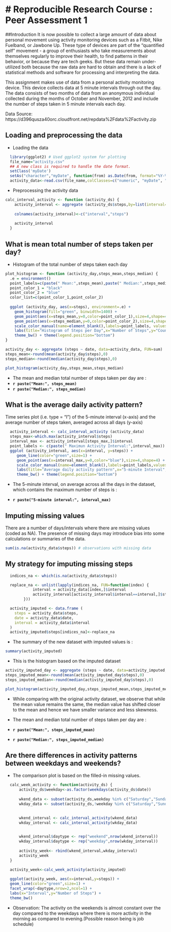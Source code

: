 
# Reproducible Research Course : Peer Assessment 1
===================================================

##Introduction
It is now possible to collect a large amount of data about personal movement using activity monitoring devices such as a Fitbit, Nike Fuelband, or Jawbone Up. These type of devices are part of the "quantified self" movement - a group of enthusiasts who take measurements about themselves regularly to improve their health, to find patterns in their behavior, or because they are tech geeks. But these data remain under-utilized both because the raw data are hard to obtain and there is a lack of statistical methods and software for processing and interpreting the data.

This assignment makes use of data from a personal activity monitoring device. This device collects data at 5 minute intervals through out the day. The data consists of two months of data from an anonymous individual collected during the months of October and November, 2012 and include the number of steps taken in 5 minute intervals each day.

Data Source: https://d396qusza40orc.cloudfront.net/repdata%2Fdata%2Factivity.zip

## Loading and preprocessing the data

* Loading the data
```r
  library(ggplot2) # Used ggplot2 system for plotting
  file_name="activity.csv"
  ## A new class is required to handle the date format.
  setClass('myDate')
  setAs("character","myDate", function(from) as.Date(from, format="%Y-%m-%d"))
  activity_data<-read.csv(file_name,colClasses=c("numeric", "myDate", "numeric"),header=T)
```

* Preprocessing the activity data
```r
calc_interval_activity <- function (activity_ds) {
    activity_interval <- aggregate (activity_ds$steps,by=list(interval=activity_ds$interval),FUN=mean,na.rm=T )
    
    colnames(activity_interval)<-c("interval","steps")
    
    activity_interval
  }
```


## What is mean total number of steps taken per day?
* Histogram of the total number of steps taken each day

```r
plot_histogram <- function (activity_day,steps_mean,steps_median) {
  .e = environment()
  point_labels=c(paste(" Mean:",steps_mean),paste(" Median:",steps_median))
  point_color_1 = "black"
  point_color_2 = "blue"
  color_list=c(point_color_1,point_color_2)
  
  ggplot (activity_day, aes(x=steps), environment=.e) +
    geom_histogram(fill="green", binwidth=1400) +
    geom_point(aes(x=steps_mean,y=0,color=point_color_1),size=4,shape=4) +
    geom_point(aes(x=steps_median,y=0,color=point_color_2),size=4,shape=4) +
    scale_color_manual(name=element_blank(),labels=point_labels, values=color_list) +
    labs(title="Histogram of Steps per Day",x="Number of Steps",y="Count") +
    theme_bw() + theme(legend.position="bottom")
}

activity_day <- aggregate (steps ~ date, data=activity_data, FUN=sum)
steps_mean<-round(mean(activity_day$steps),0)
steps_median<-round(median(activity_day$steps),0)

plot_histogram(activity_day,steps_mean,steps_median)
```

* The mean and median total number of steps taken per day are :
 - **`r paste("Mean:", steps_mean)`**
 - **`r paste("Median:", steps_median)`**

## What is the average daily activity pattern?
Time series plot (i.e. type = "l") of the 5-minute interval (x-axis) and the average number of steps taken, averaged across all days (y-axis)

```r
  activity_interval <- calc_interval_activity (activity_data)
  steps_max<-which.max(activity_interval$steps)
  interval_max <- activity_interval[steps_max,]$interval
  point_labels <- c(paste(" Maximun Activity Interval:",interval_max))
  ggplot (activity_interval, aes(x=interval, y=steps)) +
     geom_line(color="green",size=1) +
     geom_point(aes(x=interval_max,y=0,color="blue"),size=4,shape=4) +
     scale_color_manual(name=element_blank(),labels=point_labels,values=c("blue")) +
     labs(title="Average daily activity pattern",x="5-minute Interval",y="Average Steps") +
     theme_bw() + theme(legend.position="bottom")

```

* The 5-minute interval, on average across all the days in the dataset, which contains the maximum number of steps is :
 
 - **`r paste("5-minute interval:", interval_max)`**

## Imputing missing values

There are a number of days/intervals where there are missing values (coded as NA). The presence of missing days may introduce bias into some calculations or summaries of the data.

```r
sum(is.na(activity_data$steps)) # observations with missing data
```

## My strategy for imputing missing steps

```r
  indices_na <- which(is.na(activity_data$steps))

  replace_na <- unlist(lapply(indices_na, FUN=function(index) {
            interval = activity_data[index,]$interval
            activity_interval[activity_interval$interval==interval,]$steps
        }))

  activity_imputed <- data.frame (
    steps = activity_data$steps,
    date = activity_data$date,
    interval = activity_data$interval
  )
  activity_imputed$steps[indices_na]<-replace_na
```

* The summary of the new dataset with imputed values is :
```r
summary(activity_imputed)
```

* This is the histogram based on the imputed dataset
```r
activity_imputed_day <- aggregate (steps ~ date, data=activity_imputed, FUN=sum)
steps_imputed_mean<-round(mean(activity_imputed_day$steps),0)
steps_imputed_median<-round(median(activity_imputed_day$steps),0)

plot_histogram(activity_imputed_day,steps_imputed_mean,steps_imputed_median)
```

* While comparing with the original activity dataset, we observe that while the mean value remains the same, the median value has shifted closer to the mean and hence we have smaller variance and less skewness.

* The mean and median total number of steps taken per day are :
 - **`r paste("Mean:", steps_imputed_mean)`**
 - **`r paste("Median:", steps_imputed_median)`**

## Are there differences in activity patterns between weekdays and weekends?
* The comparison plot is based on the filled-in missing values.

```r
  calc_week_activity <- function(activity_ds) {
      activity_ds$weekday<-as.factor(weekdays(activity_ds$date))
      
      wkend_data <- subset(activity_ds,weekday %in% c("Saturday","Sunday"))
      wkday_data <- subset(activity_ds,!weekday %in% c("Saturday","Sunday"))

      
      wkend_interval <- calc_interval_activity(wkend_data)
      wkday_interval <- calc_interval_activity(wkday_data)

      
      wkend_interval$daytype <- rep("weekend",nrow(wkend_interval))
      wkday_interval$daytype <- rep("weekday",nrow(wkday_interval))
      
      activity_week<- rbind(wkend_interval,wkday_interval)
      activity_week
  }
    
  activity_week<-calc_week_activity(activity_imputed)

  ggplot(activity_week, aes(x=interval,y=steps)) +
  geom_line(color="green",size=1) +
  facet_wrap(~daytype,nrow=2,ncol=1) +
  labs(x="Interval",y="Number of Steps") +
  theme_bw()

```

* Observation:
  The activity on the weekends is almost constant over the day compared to the weekdays where there is more activity in the morning as compared to evening.(Possible reason being is job schedule)
  
